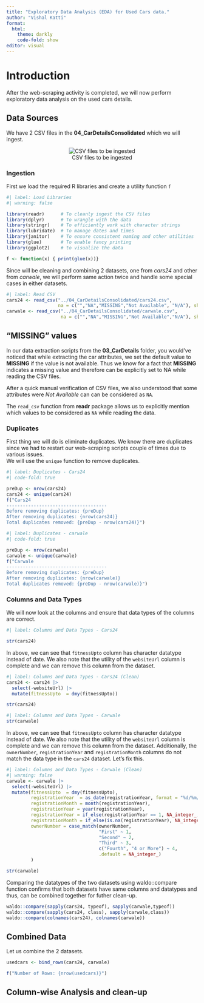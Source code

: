 ```yaml
---
title: "Exploratory Data Analysis (EDA) for Used Cars data."
author: "Vishal Katti"
format: 
  html:
    theme: darkly
    code-fold: show
editor: visual
---
```


# Introduction

After the web-scraping activity is completed, we will now perform exploratory data analysis on the used cars details.

## Data Sources

We have 2 CSV files in the **04_CarDetailsConsolidated** which we will ingest.

::: {style="text-align: center;"}
![CSV files to be ingested](images/clipboard-4217870750.png)
:::

### Ingestion

First we load the required R libraries and create a utility function `f`

```r
#| label: Load Libraries
#| warning: false

library(readr)      # To cleanly ingest the CSV files
library(dplyr)      # To wrangle with the data
library(stringr)    # To efficiently work with character strings
library(lubridate)  # To manage dates and times
library(janitor)    # To ensure consistent naming and other utilities
library(glue)       # To enable fancy printing
library(ggplot2)    # to visualize the data

f <- function(x) { print(glue(x))}

```

Since will be cleaning and combining 2 datasets, one from *cars24* and other from *carwale*, we will perform same action twice and handle some special cases in either datasets.

```r
#| label: Read CSV
cars24 <- read_csv("../04_CarDetailsConsolidated/cars24.csv", 
                   na = c("","NA","MISSING","Not Available", "N/A"), show_col_types = FALSE)
carwale <- read_csv("../04_CarDetailsConsolidated/carwale.csv", 
                    na = c("","NA","MISSING","Not Available","N/A"), show_col_types = FALSE)

```

::: callout-note
## "MISSING" values

In our data extraction scripts from the **03_CarDetails** folder, you would've noticed that while extracting the car attributes, we set the default value to **MISSING** if the value is not available. Thus we know for a fact that **MISSING** indicates a missing value and therefore can be explicitly set to NA while reading the CSV files.

After a quick manual verification of CSV files, we also understood that some attributes were *Not Available* can can be considered as `NA`.

The `read_csv` function from **readr** package allows us to explicitly mention which values to be considered as `NA` while reading the data.
:::

### Duplicates

First thing we will do is eliminate duplicates. We know there are duplicates since we had to restart our web-scraping scripts couple of times due to various issues.  
We will use the `unique` function to remove duplicates.

```r
#| label: Duplicates - Cars24
#| code-fold: true

preDup <- nrow(cars24)
cars24 <- unique(cars24)
f("Cars24
-------------------------------------
Before removing duplicates: {preDup}
After removing duplicates: {nrow(cars24)}
Total duplicates removed: {preDup - nrow(cars24)}")
```
```r
#| label: Duplicates - carwale
#| code-fold: true

preDup <- nrow(carwale)
carwale <- unique(carwale)
f("Carwale
-------------------------------------
Before removing duplicates: {preDup}
After removing duplicates: {nrow(carwale)}
Total duplicates removed: {preDup - nrow(carwale)}")
```


### Columns and Data Types

We will now look at the columns and ensure that data types of the columns are correct.

```r
#| label: Columns and Data Types - Cars24

str(cars24)
```

In above, we can see that `fitnessUpto` column has character datatype instead of date. We also note that the utility of the `websiteUrl` column is complete and we can remove this column from the dataset.

```r
#| label: Columns and Data Types - Cars24 (Clean)
cars24 <- cars24 |> 
  select(-websiteUrl) |> 
  mutate(fitnessUpto  = dmy(fitnessUpto))

str(cars24)
```

```r
#| label: Columns and Data Types - Carwale
str(carwale)
```

In above, we can see that `fitnessUpto` column has character datatype instead of date. We also note that the utility of the `websiteUrl` column is complete and we can remove this column from the dataset. Additionally, the `ownerNumber`, `registrationYear` and `registrationMonth` columns do not match the data type in the `cars24` dataset. Let's fix this.

```r
#| label: Columns and Data Types - Carwale (Clean)
#| warning: false
carwale <- carwale |> 
  select(-websiteUrl) |> 
  mutate(fitnessUpto  = dmy(fitnessUpto),
         registrationYear  = as_date(registrationYear, format = "%d/%m/%Y %H:%M:%S"),
         registrationMonth = month(registrationYear),
         registrationYear = year(registrationYear),
         registrationYear = if_else(registrationYear == 1, NA_integer_, registrationYear),
         registrationMonth = if_else(is.na(registrationYear), NA_integer_, registrationMonth),
         ownerNumber = case_match(ownerNumber,
                                  "First" ~ 1,
                                  "Second" ~ 2,
                                  "Third" ~ 3,
                                  c("Fourth", "4 or More") ~ 4,
                                  .default = NA_integer_)
         )

str(carwale)
```

Comparing the datatypes of the two datasets using waldo::compare function confirms that both datasets have same columns and datatypes and thus, can be combined together for futher clean-up.

```r
waldo::compare(sapply(cars24, typeof), sapply(carwale,typeof))
waldo::compare(sapply(cars24, class), sapply(carwale,class))
waldo::compare(colnames(cars24), colnames(carwale))

```

## Combined Data

Let us combine the 2 datasets.

```r
usedcars <- bind_rows(cars24, carwale)

f("Number of Rows: {nrow(usedcars)}")
```

## Column-wise Analysis and clean-up

